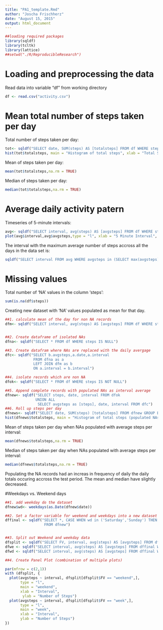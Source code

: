 ```yaml
---
title: "PA1_template.Rmd"
author: "Joscha Frischherz"
date: "August 15, 2015"
output: html_document
---
```

```r
##loading required packages
library(sqldf)
library(tcltk)
library(lattice)
##setwd("./R/ReproducibleResearch")
```


# Loading and preprocessing the data
Read data into variable "df" from working directory

```r
df <- read.csv("activity.csv")
```

# Mean total number of steps taken per day
Total number of steps taken per day:
```r
tot<- sqldf("SELECT date, SUM(steps) AS [totalsteps] FROM df WHERE steps is not NULL  GROUP BY date")
hist(tot$totalsteps, main = "Histogram of total steps", xlab = "Total Steps")
```

Mean of steps taken per day:
```r
mean(tot$totalsteps,na.rm = TRUE)
```

Median of steps taken per day:
```r
median(tot$totalsteps,na.rm = TRUE)
```

# Average daily activity patern
Timeseries of 5-minute intervals:
```r
avg<- sqldf("SELECT interval, avg(steps) AS [avgsteps] FROM df WHERE steps <> 'NA' GROUP BY interval")
plot(avg$interval,avg$avgsteps,type = "l", xlab = "5 Minute Interval", ylab = "Average Number of Steps", main = "Activity Pattern")
```

The interval with the maximum average number of steps accross all the days in the data set is:
```r
sqldf("SELECT interval FROM avg WHERE avgsteps in (SELECT max(avgsteps) [max] FROM avg) ")
```


# Missing values
Total number of 'NA' values in the column 'steps':
```r
sum(is.na(df$steps))
```

Creating new dataset with 'NA' values populated as mean for that day.
```r
##1. calculate mean of the day for non NA records
dfm<- sqldf("SELECT interval, avg(steps) AS [avgsteps] FROM df WHERE steps IS NOT NULL GROUP BY interval")


##2. Create dataframe of isolated NAs
dfna<- sqldf("SELECT * FROM df WHERE steps IS NULL")

##3. Create datafram where NAs are replaced with the daily avergage
dfc<- sqldf("SELECT b.avgsteps,a.date,a.interval
             FROM dfna as a
             LEFT JOIN dfm as b
             ON a.interval = b.interval")

##4. isolate records which are non NA
dfok<- sqldf("SELECT * FROM df WHERE steps IS NOT NULL")

##5. Append complete records with populated NAs as interval average
dfnew<- sqldf("SELECT steps, date, interval FROM dfok
              UNION ALL
               SELECT avgsteps as [steps], date, interval FROM dfc")
##6. Roll up steps per day
dfnews<- sqldf("SELECT date, SUM(steps) [totalsteps] FROM dfnew GROUP BY date")
hist(dfnews$totalsteps, main = "Histogram of total steps (populated NAs)", xlab = "Total Steps")
```

Mean of steps taken per day when NAs populated with average steps per interval:
```r
mean(dfnews$totalsteps,na.rm = TRUE)
```

Median of steps taken per day when NAs populated with average steps per interval:
```r
median(dfnews$totalsteps,na.rm = TRUE)
```

Populating the NA records had an increas in frequency of daily the daily totals occuring accross the test period.
The mean and median have slightly decreased.

#Weekdays vs. Weekend days

```r
##1. add weekday do the dataset
dfnew$wd<- weekdays(as.Date(dfnew$date))

##2. Set a factor variable for weekend and weekdays into a new dataset
dffinal <- sqldf("SELECT *, CASE WHEN wd in ('Saturday','Sunday') THEN 'weekend' ELSE 'week' END [FV]
                  FROM dfnew")


##3. Split out Weekend and weekday data
dfsplit <- sqldf("SELECT FV, interval, avg(steps) AS [avgsteps] FROM dffinal  GROUP BY FV, interval")
dfwe <- sqldf("SELECT interval, avg(steps) AS [avgsteps] FROM dffinal WHERE FV = 'weekend' GROUP BY interval")
dfwd <- sqldf("SELECT interval, avg(steps) AS [avgsteps] FROM dffinal WHERE FV = 'week' GROUP BY interval")

##4. Create Panel Plot (combination of multiple plots)

par(mfrow = c(2,1))
with (dfsplit, {
  plot(avgsteps ~ interval, dfsplit[dfsplit$FV == "weekend",], 
       type = "l",
       main = "weekend", 
       xlab = "Interval",
        ylab = "Number of Steps")
  plot(avgsteps ~ interval, dfsplit[dfsplit$FV == "week",], 
       type = "l", 
       main = "week", 
       xlab = "Interval",
       ylab = "Number of Steps")
})





```

